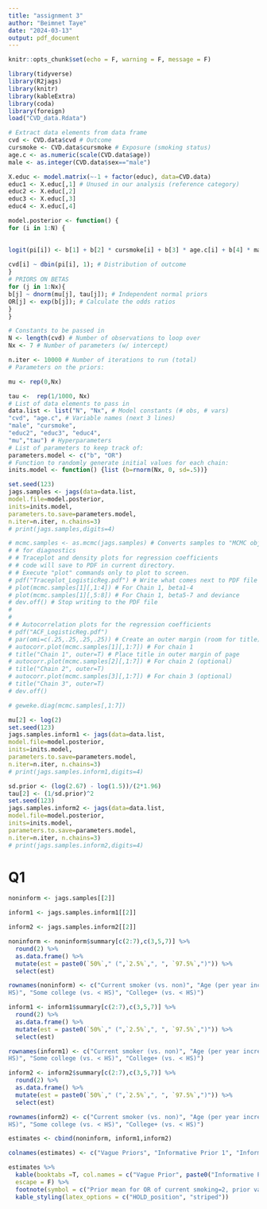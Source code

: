 ```yaml
---
title: "assignment 3"
author: "Beimnet Taye"
date: "2024-03-13"
output: pdf_document
---
```


```r
knitr::opts_chunk$set(echo = F, warning = F, message = F)

```

```r
library(tidyverse)
library(R2jags)
library(knitr)
library(kableExtra)
library(coda)
library(foreign)
load("CVD_data.Rdata")

# Extract data elements from data frame
cvd <- CVD.data$cvd # Outcome
cursmoke <- CVD.data$cursmoke # Exposure (smoking status)
age.c <- as.numeric(scale(CVD.data$age))
male <- as.integer(CVD.data$sex=="male")

X.educ <- model.matrix(~-1 + factor(educ), data=CVD.data)
educ1 <- X.educ[,1] # Unused in our analysis (reference category)
educ2 <- X.educ[,2]
educ3 <- X.educ[,3]
educ4 <- X.educ[,4]
```

```r
model.posterior <- function() {
for (i in 1:N) {

  
logit(pi[i]) <- b[1] + b[2] * cursmoke[i] + b[3] * age.c[i] + b[4] * male[i] + b[5] * educ2[i] + b[6] * educ3[i] + b[7] * educ4[i];
  
cvd[i] ~ dbin(pi[i], 1); # Distribution of outcome
}
# PRIORS ON BETAS
for (j in 1:Nx){
b[j] ~ dnorm(mu[j], tau[j]); # Independent normal priors
OR[j] <- exp(b[j]); # Calculate the odds ratios
}
}
```

```r

# Constants to be passed in
N <- length(cvd) # Number of observations to loop over
Nx <- 7 # Number of parameters (w/ intercept)

n.iter <- 10000 # Number of iterations to run (total)
# Parameters on the priors:

mu <- rep(0,Nx)

tau <-  rep(1/1000, Nx)
# List of data elements to pass in
data.list <- list("N", "Nx", # Model constants (# obs, # vars)
"cvd", "age.c", # Variable names (next 3 lines)
"male", "cursmoke",
"educ2", "educ3", "educ4",
"mu","tau") # Hyperparameters
# List of parameters to keep track of:
parameters.model <- c("b", "OR")
# Function to randomly generate initial values for each chain:
inits.model <- function() {list (b=rnorm(Nx, 0, sd=.5))}

```

```r
set.seed(123)
jags.samples <- jags(data=data.list,
model.file=model.posterior,
inits=inits.model,
parameters.to.save=parameters.model,
n.iter=n.iter, n.chains=3)
# print(jags.samples,digits=4)
```

```r
# mcmc.samples <- as.mcmc(jags.samples) # Converts samples to "MCMC object"
# # for diagnostics
# # Traceplot and density plots for regression coefficients
# # code will save to PDF in current directory.
# # Execute "plot" commands only to plot to screen.
# pdf("Traceplot_LogisticReg.pdf") # Write what comes next to PDF file
# plot(mcmc.samples[1][,1:4]) # For Chain 1, beta1-4
# plot(mcmc.samples[1][,5:8]) # For Chain 1, beta5-7 and deviance
# dev.off() # Stop writing to the PDF file
# 
# 
# # Autocorrelation plots for the regression coefficients
# pdf("ACF_LogisticReg.pdf")
# par(omi=c(.25,.25,.25,.25)) # Create an outer margin (room for title)
# autocorr.plot(mcmc.samples[1][,1:7]) # For chain 1
# title("Chain 1", outer=T) # Place title in outer margin of page
# autocorr.plot(mcmc.samples[2][,1:7]) # For chain 2 (optional)
# title("Chain 2", outer=T)
# autocorr.plot(mcmc.samples[3][,1:7]) # For chain 3 (optional)
# title("Chain 3", outer=T)
# dev.off()

# geweke.diag(mcmc.samples[,1:7])
```

```r
mu[2] <- log(2)
set.seed(123)
jags.samples.inform1 <- jags(data=data.list,
model.file=model.posterior,
inits=inits.model,
parameters.to.save=parameters.model,
n.iter=n.iter, n.chains=3)
# print(jags.samples.inform1,digits=4)
```

```r

sd.prior <- (log(2.67) - log(1.5))/(2*1.96) 
tau[2] <- (1/sd.prior)^2
set.seed(123)
jags.samples.inform2 <- jags(data=data.list,
model.file=model.posterior,
inits=inits.model,
parameters.to.save=parameters.model,
n.iter=n.iter, n.chains=3)
# print(jags.samples.inform2,digits=4)

```
\newpage
# Q1

```r

noninform <- jags.samples[[2]]

inform1 <- jags.samples.inform1[[2]]

inform2 <- jags.samples.inform2[[2]]

noninform <- noninform$summary[c(2:7),c(3,5,7)] %>% 
  round(2) %>% 
  as.data.frame() %>% 
  mutate(est = paste0(`50%`," (",`2.5%`,", ", `97.5%`,")")) %>% 
  select(est)

rownames(noninform) <- c("Current smoker (vs. non)", "Age (per year increase)", "Male sex (vs. female)", "High school education (vs. <
HS)", "Some college (vs. < HS)", "College+ (vs. < HS)")

inform1 <- inform1$summary[c(2:7),c(3,5,7)] %>% 
  round(2) %>% 
  as.data.frame() %>% 
  mutate(est = paste0(`50%`," (",`2.5%`,", ", `97.5%`,")")) %>% 
  select(est)

rownames(inform1) <- c("Current smoker (vs. non)", "Age (per year increase)", "Male sex (vs. female)", "High school education (vs. <
HS)", "Some college (vs. < HS)", "College+ (vs. < HS)")

inform2 <- inform2$summary[c(2:7),c(3,5,7)] %>% 
  round(2) %>% 
  as.data.frame() %>% 
  mutate(est = paste0(`50%`," (",`2.5%`,", ", `97.5%`,")")) %>% 
  select(est)

rownames(inform2) <- c("Current smoker (vs. non)", "Age (per year increase)", "Male sex (vs. female)", "High school education (vs. <
HS)", "Some college (vs. < HS)", "College+ (vs. < HS)")

estimates <- cbind(noninform, inform1,inform2)

colnames(estimates) <- c("Vague Priors", "Informative Prior 1", "Informative Prior 2")

estimates %>% 
  kable(booktabs =T, col.names = c("Vague Prior", paste0("Informative Prior 1", footnote_marker_symbol(1)), paste0("Informative Prior 2", footnote_marker_symbol(2))),
  escape = F) %>% 
  footnote(symbol = c("Prior mean for OR of current smoking=2, prior variance of log-OR=1000.", "Prior mean for OR of current smoking=2, prior variance of log-OR= 0.02.")) %>% 
  kable_styling(latex_options = c("HOLD_position", "striped"))
  
```

